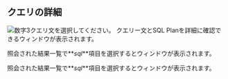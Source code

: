 ## クエリの詳細

<Xclude product='postgresql,mysql,oracle,cubrid'>

![数字3](/img/number-03.png)クエリ文を選択してください。 クエリー文とSQL Planを詳細に確認できる<Cmdname sid="TTL06224" className="uitext" />ウィンドウが表示されます。

<ImgLang img="db-sql-details-common.png" desc="SQL詳細" />

</Xclude>

<InDoc product='postgresql,mysql'>

照会された結果一覧で**_sql_**項目を選択すると<Cmdname sid="TTL06224" className="uitext" />ウィンドウが表示されます。

<ImgLang img="db-sql-details-postgresql.png" desc="SQL詳細" />

</InDoc>

<InDoc product='oracle,cubrid'>

照会された結果一覧で**_sql_**項目を選択すると<Cmdname sid="TTL06224" className="uitext" />ウィンドウが表示されます。

<ImgLang img="db-sql-details-common.png" desc="SQL詳細" />

</InDoc>
